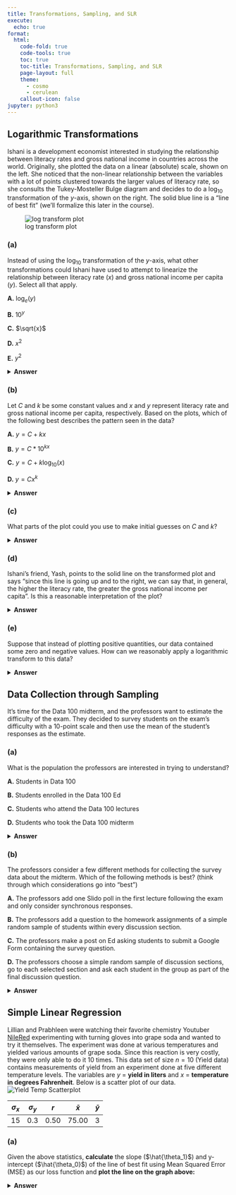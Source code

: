 ```yaml
---
title: Transformations, Sampling, and SLR
execute:
  echo: true
format:
  html:
    code-fold: true
    code-tools: true
    toc: true
    toc-title: Transformations, Sampling, and SLR
    page-layout: full
    theme:
      - cosmo
      - cerulean
    callout-icon: false
jupyter: python3
---
```


## Logarithmic Transformations

Ishani is a development economist interested in studying the relationship between literacy rates
and gross national income in countries across the world. Originally, she plotted the data on a
linear (absolute) scale, shown on the left. She noticed that the non-linear relationship between
the variables with a lot of points clustered towards the larger values of literacy rate, so she
consults the Tukey-Mosteller Bulge diagram and decides to do a $\log_{10}$ transformation of the
$y$-axis, shown on the right. The solid blue line is a "line of best fit" (we’ll formalize this later
in the course).

![log transform plot](images/log_transform_plot.png)

### (a)
Instead of using the $\log_{10}$ transformation of the $y$-axis, what other transformations could
Ishani have used to attempt to linearize the relationship between literacy rate ($x$) and gross
national income per capita ($y$). Select all that apply.

**A.** $\log_e(y)$

**B.** $10^y$

**C.** $\sqrt{x}$

**D.** $x^2$

**E.** $y^2$

<details>
<summary><b>Answer</b></summary>

* $\log_e(y)$, $x^2$

The original plot displays a very strong non-linear relationship that looks exponential. For large values of $x$, and increase in $x$ is matched with a very significant increase in $y$. Therefore, we would want to apply a transformation that makes $x$ values **larger** or $y$ values **smaller**.

$x^3$, $\sqrt{y}$, and $\log(y)$ are also valid as suggested by the Tukey-Mosteller Bulge Diagram.

</details>

### (b)
Let $C$ and $k$ be some constant values and $x$ and $y$ represent literacy rate and gross national
income per capita, respectively. Based on the plots, which of the following best describes
the pattern seen in the data?

**A.** $y = C + kx$

**B.** $y = C*10^{kx}$

**C.** $y = C + k\log_{10}(x)$

**D.** $y = Cx^k$

<details>
<summary><b>Answer</b></summary>

* $y = C*10^{kx}$

The basic format of a regression line is $y = kx + b$. Noticed that the plot on the right applied a log transformation to the $y$ axis, so we can apply that same transformation to the equation to derive the true relationship.

\begin{align}
\log_{10}(y) &= kx + b\\
y &= 10^{kx + b}\\
y &= 10^b*10^{kx}
\end{align}

where $C = 10^b$

</details>

### (c)
What parts of the plot could you use to make initial guesses on $C$ and $k$?

<details>
<summary><b>Answer</b></summary>

* $C$: $b$ is the y-intercept of the transformed plot, and $C = 10^b$

* $k$: Slope of the regression line in the transformed plot

</details>

### (d)
Ishani’s friend, Yash, points to the solid line on the transformed plot and says "since this
line is going up and to the right, we can say that, in general, the higher the literacy rate,
the greater the gross national income per capita ". Is this a reasonable interpretation of
the plot?

<details>
<summary><b>Answer</b></summary>

Yes, the observation is equivalent to saying that the slope is positive, which
means increases in $x$ correspond to increases in $y$. This does not mean higher literacy
rates *cause* higher gross national incomes, just that they are positively correlated.

</details>

### (e)
Suppose that instead of plotting positive quantities, our data contained some zero and
negative values. How can we reasonably apply a logarithmic transform to this data?

<details>
<summary><b>Answer</b></summary>

Recall that logarithms are not defined for 0 or negative values. Thus, we must first make all of our values *positive*. Suppose our data consists of three points, $[-3, -2, 4]$.

* Add the magnitude of the smallest number to each value to make all values *non-negative*: $[0, 1, 7]$
* Add a small positive number to each value (e.g., $1$) to make all values *positive*: $[1, 2, 8]$

Now, it is possible to take the logarithm of each value! Note that the steps above are merely *shifting* the data, they are not changing any underlying linear or non-linear relationships.

</details>

## Data Collection through Sampling
It’s time for the Data 100 midterm, and the professors want to estimate the difficulty of the
exam. They decided to survey students on the exam’s difficulty with a 10-point scale and then
use the mean of the student’s responses as the estimate.

### (a)
What is the population the professors are interested in trying to understand?

**A.** Students in Data 100

**B.** Students enrolled in the Data 100 Ed

**C.** Students who attend the Data 100 lectures

**D.** Students who took the Data 100 midterm

<details>
<summary><b>Answer</b></summary>

**D.** Students who took the Data 100 midterm

The professors are only interested in the students who *actually* took the midterm. Some students in the first three options might not have taken the midterm exam!

</details>

### (b)
The professors consider a few different methods for collecting the survey data about the
midterm. Which of the following methods is best? (think through which considerations
go into "best")

**A.** The professors add one Slido poll in the first lecture following the exam and only consider synchronous responses.

**B.** The professors add a question to the homework assignments of a simple random sample of students within every discussion section.

**C.** The professors make a post on Ed asking students to submit a Google Form containing the survey question.

**D.** The professors choose a simple random sample of discussion sections, go to
each selected section and ask each student in the group as part of the final
discussion question.

<details>
<summary><b>Answer</b></summary>

**B.** The professors add a question to the homework assignments of a simple random sample of students within every discussion section.

Although not perfect, **B** describes the best method out of the four! This method samples randomly from uniformly from students across discussion times, as well as providing strong incentive for students to answer. The only issue would be the fact that the sampling frame does *not* include students who don't have a discussion section.

Here are reasons why the other options are not as good:

* **A**: Sample only from students who attend synchronously, introducing selection bias.
* **C**: Not all students check Ed periodically and the survey is optional, introducing selection bias and non-response bias.
* **D**: Room for social pressure, which can bias the results of the survey. Also, there may be systematic or inherent differences between discussion sections.

</details>

## Simple Linear Regression
Lillian and Prabhleen were watching their favorite chemistry Youtuber [NileRed](https://www.youtube.com/watch?v=zFZ5jQ0yuNA) experimenting
with turning gloves into grape soda and wanted to try it themselves. The experiment was done
at various temperatures and yielded various amounts of grape soda. Since this reaction is
very costly, they were only able to do it 10 times. This data set of size $n = 10$ (Yield data)
contains measurements of yield from an experiment done at five different temperature levels.
The variables are $y$ = **yield in liters** and $x$ = **temperature in degrees Fahrenheit**. Below is a
scatter plot of our data.
![Yield Temp Scatterplot](images/yield_temp_scatterplot.png)

| $\sigma_x$ | $\sigma_y$ | $r$ | $\bar{x}$ | $\bar{y}$ |
| :-: | :-: | :-: | :-: | :-: |
| 15 | 0.3 | 0.50 | 75.00 | 3 |

### (a)
Given the above statistics, **calculate** the slope ($\hat{\theta_1}$) and y-intercept ($\hat{\theta_0}$) of the line of best fit using Mean Squared Error (MSE) as our loss function and **plot the line on the graph above:**

\begin{align*}
y = \hat{\theta_0} + \hat{\theta_1}x
\end{align*}

<details>
<summary><b>Answer</b></summary>

\begin{align*}
\hat{\theta_1} &= r*\frac{\sigma_y}{\sigma_x}\\
\hat{\theta_1} &= 0.5*\frac{0.3}{15}\\
&= 0.01\\\\
\hat{\theta_0} &= \bar{y} - \hat{\theta_1}\bar{x}\\
\hat{\theta_0} &= 3 - 75.00 * 0.01\\
&= 3 - 0.75\\
&= 2.25
\end{align*}

![Yield Temp Regression Line](images/yield_temp_reg_plot.png)

Note that the $\sigma_x$ and $\sigma_y$ values in the table are slightly different from what can be seen in the plot in order to make the calculations easier! As a result, the slope and intercept values you obtained may also be slightly different from what you see in the plot.

</details>

